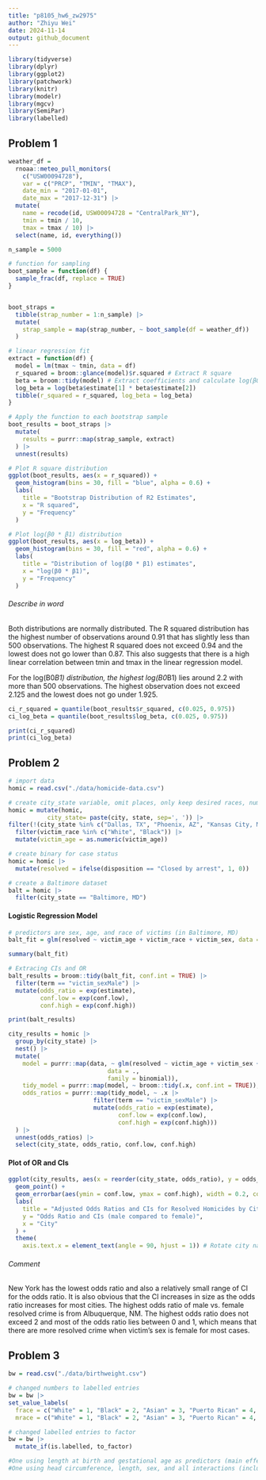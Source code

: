 ```yaml
---
title: "p8105_hw6_zw2975"
author: "Zhiyu Wei"
date: 2024-11-14
output: github_document
---
```


```r
library(tidyverse)
library(dplyr)
library(ggplot2)
library(patchwork)
library(knitr)
library(modelr)
library(mgcv)
library(SemiPar)
library(labelled)
```


## Problem 1

```r
weather_df = 
  rnoaa::meteo_pull_monitors(
    c("USW00094728"),
    var = c("PRCP", "TMIN", "TMAX"), 
    date_min = "2017-01-01",
    date_max = "2017-12-31") |>
  mutate(
    name = recode(id, USW00094728 = "CentralPark_NY"),
    tmin = tmin / 10,
    tmax = tmax / 10) |>
  select(name, id, everything())
```


```r
n_sample = 5000

# function for sampling
boot_sample = function(df) {
  sample_frac(df, replace = TRUE)
}


boot_straps = 
  tibble(strap_number = 1:n_sample) |> 
  mutate(
    strap_sample = map(strap_number, ~ boot_sample(df = weather_df))
  )

# linear regression fit
extract = function(df) {
  model = lm(tmax ~ tmin, data = df)
  r_squared = broom::glance(model)$r.squared # Extract R square
  beta = broom::tidy(model) # Extract coefficients and calculate log(β0 * β1)
  log_beta = log(beta$estimate[1] * beta$estimate[2])
  tibble(r_squared = r_squared, log_beta = log_beta)
}

# Apply the function to each bootstrap sample
boot_results = boot_straps |> 
  mutate(
    results = purrr::map(strap_sample, extract)
  ) |> 
  unnest(results)

```



```r
# Plot R square distribution
ggplot(boot_results, aes(x = r_squared)) +
  geom_histogram(bins = 30, fill = "blue", alpha = 0.6) +
  labs(
    title = "Bootstrap Distribution of R2 Estimates",
    x = "R squared",
    y = "Frequency"
  )

# Plot log(β0 * β1) distribution
ggplot(boot_results, aes(x = log_beta)) +
  geom_histogram(bins = 30, fill = "red", alpha = 0.6) +
  labs(
    title = "Distribution of log(β0 * β1) estimates",
    x = "log(β0 * β1)",
    y = "Frequency"
  ) 
```

###### Describe in word

Both distributions are normally distributed. The R squared distribution has the highest number of observations around 0.91 that has slightly less than 500 observations. The highest R squared does not exceed 0.94 and the lowest does not go lower than 0.87. This also suggests that there is a high linear correlation between tmin and tmax in the linear regression model. 

For the log(B0*B1) distribution, the highest log(B0*B1) lies around 2.2 with more than 500 observations. The highest observation does not exceed 2.125 and the lowest does not go under 1.925. 

```r
ci_r_squared = quantile(boot_results$r_squared, c(0.025, 0.975))
ci_log_beta = quantile(boot_results$log_beta, c(0.025, 0.975))

print(ci_r_squared)
print(ci_log_beta)

```


## Problem 2
```r
# import data
homic = read.csv("./data/homicide-data.csv")
```

```r
# create city_state variable, omit places, only keep desired races, numeric victim_age
homic = mutate(homic,
           city_state= paste(city, state, sep=', ')) |>
filter(!(city_state %in% c("Dallas, TX", "Phoenix, AZ", "Kansas City, MO", "Tulsa, AL")))|>
  filter(victim_race %in% c("White", "Black")) |>
  mutate(victim_age = as.numeric(victim_age))

# create binary for case status
homic = homic |>
  mutate(resolved = ifelse(disposition == "Closed by arrest", 1, 0))

# create a Baltimore dataset
balt = homic |>
  filter(city_state == "Baltimore, MD")
```

#### Logistic Regression Model

```r
# predictors are sex, age, and race of victims (in Baltimore, MD)
balt_fit = glm(resolved ~ victim_age + victim_race + victim_sex, data = balt, family = binomial()) 

summary(balt_fit)

# Extracing CIs and OR
balt_results = broom::tidy(balt_fit, conf.int = TRUE) |>
  filter(term == "victim_sexMale") |>
  mutate(odds_ratio = exp(estimate),
         conf.low = exp(conf.low),
         conf.high = exp(conf.high))

print(balt_results)
```


```r
city_results = homic |>
  group_by(city_state) |>
  nest() |>
  mutate(
    model = purrr::map(data, ~ glm(resolved ~ victim_age + victim_sex + victim_race, 
                            data = ., 
                            family = binomial)),
    tidy_model = purrr::map(model, ~ broom::tidy(.x, conf.int = TRUE)),
    odds_ratios = purrr::map(tidy_model, ~ .x |>
                        filter(term == "victim_sexMale") |>
                        mutate(odds_ratio = exp(estimate),
                               conf.low = exp(conf.low),
                               conf.high = exp(conf.high)))
  ) |>
  unnest(odds_ratios) |>
  select(city_state, odds_ratio, conf.low, conf.high)
```


#### Plot of OR and CIs

```r
ggplot(city_results, aes(x = reorder(city_state, odds_ratio), y = odds_ratio)) +
  geom_point() +
  geom_errorbar(aes(ymin = conf.low, ymax = conf.high), width = 0.2, color = "gray") + 
  labs(
    title = "Adjusted Odds Ratios and CIs for Resolved Homicides by City",
    y = "Odds Ratio and CIs (male compared to female)",
    x = "City"
  ) +
  theme(
    axis.text.x = element_text(angle = 90, hjust = 1)) # Rotate city names to save space

```

###### Comment
New York has the lowest odds ratio and also a relatively small range of CI for the odds ratio. It is also obvious that the CI increases in size as the odds ratio increases for most cities. The highest odds ratio of male vs. female resolved crime is from Albuquerque, NM. The highest odds ratio does not exceed 2 and most of the odds ratio lies between 0 and 1, which means that there are more resolved crime when victim's sex is female for most cases. 


## Problem 3

```r
bw = read.csv("./data/birthweight.csv")
```


```r
# changed numbers to labelled entries
bw = bw |>
set_value_labels(
  frace = c("White" = 1, "Black" = 2, "Asian" = 3, "Puerto Rican" = 4, "Other" = 8, "Unknown" = 9),
  mrace = c("White" = 1, "Black" = 2, "Asian" = 3, "Puerto Rican" = 4, "Other" = 8, "Unknown" = 9))

# changed labelled entries to factor
bw = bw |>
  mutate_if(is.labelled, to_factor)
```


```r


#One using length at birth and gestational age as predictors (main effects only)
#One using head circumference, length, sex, and all interactions (including the three-way interaction) between these
```


